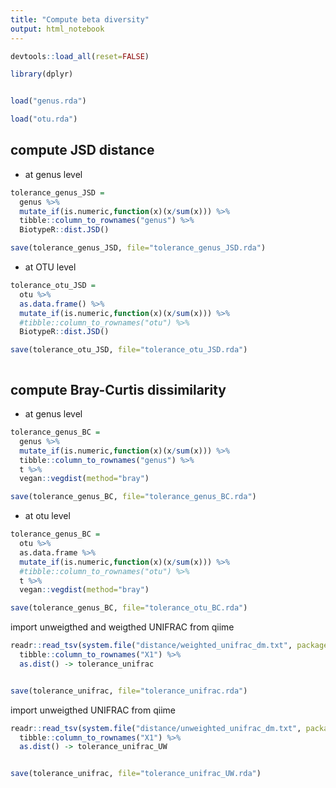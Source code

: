 ```yaml
---
title: "Compute beta diversity"
output: html_notebook
---
```




```r

devtools::load_all(reset=FALSE)

library(dplyr)



```


```r

load("genus.rda")

load("otu.rda")

```


## compute JSD distance

- at genus level

```r

tolerance_genus_JSD = 
  genus %>% 
  mutate_if(is.numeric,function(x)(x/sum(x))) %>%
  tibble::column_to_rownames("genus") %>%
  BiotypeR::dist.JSD()

save(tolerance_genus_JSD, file="tolerance_genus_JSD.rda")

```



- at OTU level

```r


tolerance_otu_JSD = 
  otu %>% 
  as.data.frame() %>%
  mutate_if(is.numeric,function(x)(x/sum(x))) %>%
  #tibble::column_to_rownames("otu") %>%
  BiotypeR::dist.JSD()

save(tolerance_otu_JSD, file="tolerance_otu_JSD.rda")



```





## compute Bray-Curtis dissimilarity

- at genus level


```r

tolerance_genus_BC = 
  genus %>% 
  mutate_if(is.numeric,function(x)(x/sum(x))) %>%
  tibble::column_to_rownames("genus") %>%
  t %>%
  vegan::vegdist(method="bray")

save(tolerance_genus_BC, file="tolerance_genus_BC.rda")

```


- at otu level



```r

tolerance_genus_BC = 
  otu %>% 
  as.data.frame %>%
  mutate_if(is.numeric,function(x)(x/sum(x))) %>%
  #tibble::column_to_rownames("otu") %>%
  t %>%
  vegan::vegdist(method="bray")

save(tolerance_genus_BC, file="tolerance_otu_BC.rda")

```



import unweigthed and weigthed UNIFRAC from qiime


```r

readr::read_tsv(system.file("distance/weighted_unifrac_dm.txt", package="Tolerance")) %>%
  tibble::column_to_rownames("X1") %>%
  as.dist() -> tolerance_unifrac


save(tolerance_unifrac, file="tolerance_unifrac.rda")

```

import unweigthed UNIFRAC from qiime

```r

readr::read_tsv(system.file("distance/unweighted_unifrac_dm.txt", package="Tolerance")) %>%
  tibble::column_to_rownames("X1") %>%
  as.dist() -> tolerance_unifrac_UW


save(tolerance_unifrac, file="tolerance_unifrac_UW.rda")


```







